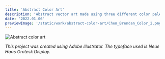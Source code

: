 ```yaml
---
title: 'Abstract Color Art'
description: 'Abstract vector art made using three different color palettes.'
date: '2022.01.06'
previewImage: '/static/work/abstract-color-art/Chen_Brendan_Color_2.png'
---
```


![Abstract color art](/static/work/abstract-color-art/Chen_Brendan_Color_2.png)

*This project was created using Adobe Illustrator. The typeface used is Neue Haas Grotesk Display.*
